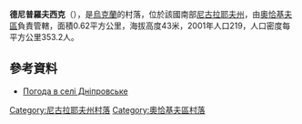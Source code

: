 {{coord|46|38|6|N|31|52|28|E|scale:100000|display=title}}

'''德尼普羅夫西克'''（{{lang-uk|Дніпровське}}），是[[烏克蘭|烏克蘭]]的村落，位於該國南部[[尼古拉耶夫州|尼古拉耶夫州]]，由[[奧恰基夫區|奧恰基夫區]]負責管轄，面積0.62平方公里，海拔高度43米，2001年人口219，人口密度每平方公里353.2人。

==參考資料==
* [http://weather.in.ua/ua/nikolaevskaja/6912 Погода в селі Дніпровське] {{Wayback|url=http://weather.in.ua/ua/nikolaevskaja/6912 |date=20160607070119 }}

[[Category:尼古拉耶夫州村落|Category:尼古拉耶夫州村落]]
[[Category:奧恰基夫區村落|Category:奧恰基夫區村落]]


{{Mykolaiv-geo-stub}}